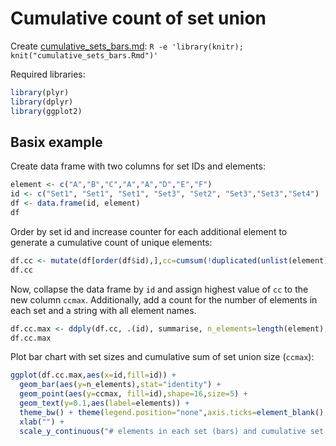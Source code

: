 # Cumulative count of set union

Create [cumulative_sets_bars.md](cumulative_sets_bars.md): `R -e 'library(knitr); knit("cumulative_sets_bars.Rmd")'`

Required libraries:
```r
library(plyr)
library(dplyr)
library(ggplot2)
```

## Basix example

Create data frame with two columns for set IDs and elements:

```r
element <- c("A","B","C","A","A","D","E","F")
id <- c("Set1", "Set1", "Set1", "Set3", "Set2", "Set3","Set3","Set4")
df <- data.frame(id, element)
df
```

Order by set id and increase counter for each additional element to generate a cumulative count of unique elements:

```r
df.cc <- mutate(df[order(df$id),],cc=cumsum(!duplicated(unlist(element))))
df.cc
```

Now, collapse the data frame by `id` and assign highest value of `cc` to the new column `ccmax`.
Additionally, add a count for the number of elements in each set and a string with all element names.

```r
df.cc.max <- ddply(df.cc, .(id), summarise, n_elements=length(element), ccmax=max(cc), elements=paste(element,collapse=" "))
df.cc.max
```

Plot bar chart with set sizes and cumulative sum of set union size (`ccmax`):
```r
ggplot(df.cc.max,aes(x=id,fill=id)) +
  geom_bar(aes(y=n_elements),stat="identity") +
  geom_point(aes(y=ccmax, fill=id),shape=16,size=5) +
  geom_text(y=0.1,aes(label=elements)) +
  theme_bw() + theme(legend.position="none",axis.ticks=element_blank(),panel.grid.minor.y=element_blank()) +
  xlab("") +
  scale_y_continuous("# elements in each set (bars) and cumulative set union (points)",breaks=seq(0,6,1),labels=(seq(0,6,1)))
```

